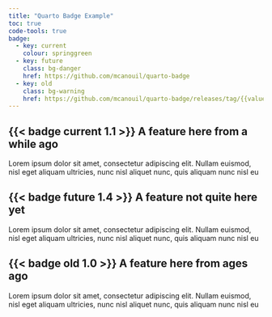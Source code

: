 ```yaml
---
title: "Quarto Badge Example"
toc: true
code-tools: true
badge:
  - key: current
    colour: springgreen
  - key: future
    class: bg-danger
    href: https://github.com/mcanouil/quarto-badge
  - key: old
    class: bg-warning
    href: https://github.com/mcanouil/quarto-badge/releases/tag/{{value}}
---
```


## {{< badge current 1.1 >}} A feature here from a while ago

Lorem ipsum dolor sit amet, consectetur adipiscing elit. Nullam euismod, nisl
eget aliquam ultricies, nunc nisl aliquet nunc, quis aliquam nunc nisl eu

## {{< badge future 1.4 >}} A feature not quite here yet

Lorem ipsum dolor sit amet, consectetur adipiscing elit. Nullam euismod, nisl
eget aliquam ultricies, nunc nisl aliquet nunc, quis aliquam nunc nisl eu

## {{< badge old 1.0 >}} A feature here from ages ago

Lorem ipsum dolor sit amet, consectetur adipiscing elit. Nullam euismod, nisl
eget aliquam ultricies, nunc nisl aliquet nunc, quis aliquam nunc nisl eu
